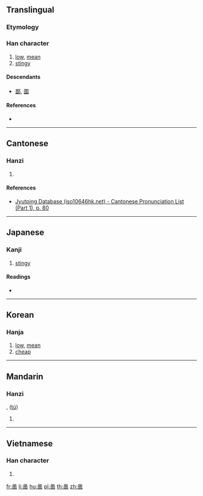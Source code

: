 {{character info/new}}
==Translingual==

===Etymology===
{{Han etym}}
{{Han compound|口|㐭|t2=receive|ls=ic}}

===Han character===
{{Han char|rn=30|rad=口|as=08|sn=11|four=|canj=RJWR,RYWR|ids=⿳口十回(GV),⿳口丄回(JK),⿱口㐭(T)}}

# [[low]], [[mean]]
# [[stingy]]

====Descendants====
* [[鄙]], [[圖]]

====References====
* {{Han ref|kx=0196.080|dkj=03829|dj=0417.080|hdz=10638.110|uh=555A|ud=21850}}

----

==Cantonese==

===Hanzi===
{{yue-hanzi|jyut=[[pei2]], [[tou4]]|y=pei2, tou4}}

# {{defn|lang=yue|sort=口08}}

====References====
* [http://www.iso10646hk.net/jp/document/download.jsp Jyutping Database (iso10646hk.net) - Cantonese Pronunciation List (Part 1), p. 80]

----

==Japanese==

===Kanji===
{{ja-kanji|grade=|rs=口08}}

# [[stingy]]

====Readings====
* {{ja-readings|on=[[ひ]] (hi), [[と]] (to)|kun=[[おしむ]] (oshimu)}}

----

==Korean==

===Hanja===
{{ko-hanja|hangeul=비|rv=bi|mr=pi}}

# [[low]], [[mean]]
# [[cheap]]

----

==Mandarin==

===Hanzi===
{{cmn-hanzi|pin=[[bǐ]] ([[bi3]])|wg=pi<sup>3</sup>}}, ([[tú]])

# {{defn|lang=cmn|sort=口08}}

----

==Vietnamese==

===Han character===
{{vi-hantu|[[bở]], [[bẽ]]|rs=口08}}

# {{defn|lang=vi|sort=口08}}

[[fr:啚]]
[[li:啚]]
[[hu:啚]]
[[pl:啚]]
[[th:啚]]
[[zh:啚]]